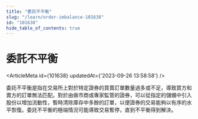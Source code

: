 ```yaml
---
title: "委託不平衡"
slug: "/learn/order-imbalance-101638"
id: "101638"
hide_table_of_contents: true
---
```



# 委託不平衡

<ArticleMeta id={101638} updatedAt={'2023-09-26 13:58:58'} />
<div className='border-solid border-b border-t-0 my-4 border-[var(--ifm-color-gray-300)]' />

委託不平衡是指在交易所上對於特定證券的買賣訂單數量過多或不足，導致買方和賣方的訂單無法匹配。對於由做市商或專家監管的證券，可以從指定的儲備中引入股份以增加流動性，暫時清除庫存中多餘的訂單，以便證券的交易能夠以有序的水平恢復。委託不平衡的極端情況可能導致交易暫停，直到不平衡得到解決。
